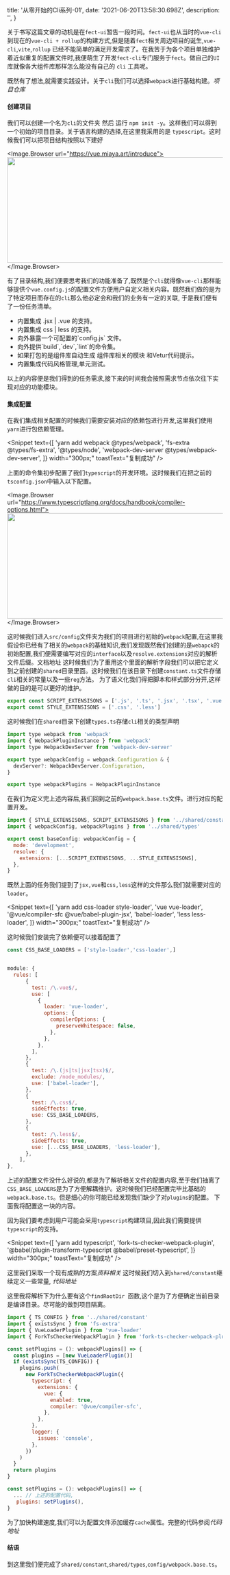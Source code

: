 
  title: '从零开始的Cli系列-01',
  date: '2021-06-20T13:58:30.698Z',
  description: '',
}

关于书写这篇文章的动机是在`fect-ui`暂告一段时间。`fect-ui`也从当时的`vue-cli`到现在的`vue-cli + rollup`的构建方式,但是随着`fect`相关周边项目的诞生,`vue-cli`,`vite`,`rollup`
已经不能简单的满足开发需求了。在我苦于为各个项目单独维护着近似重复的配置文件时,我便萌生了开发`fect-cli`专门服务于`fect`。做自己的`UI`库就像各大组件库那样怎么能没有自己的 `cli` 工具呢。

既然有了想法,就需要实践设计。关于`cli`我们可以选择`webpack`进行基础构建。<Link href="https://github.com/fay-org/fect-cli" target="_blank" color icon>_项目仓库_</Link>

<h4>
  <Dot type="success" />
  创建项目
</h4>

我们可以创建一个名为`cli`的文件夹 然后 运行 `npm init -y`。这样我们可以得到一个初始的项目目录。关于语言构建的选择,在这里我采用的是 `typescript`。这时候我们可以把项目结构按照以下建好

<Image.Browser url="https://vue.miaya.art/introduce">
  <Image
    width="540"
    height="246"
    src="https://user-images.githubusercontent.com/52351095/122677445-d33b7480-d214-11eb-8e8f-e1b3ffe3850e.png"
  />
</Image.Browser>

有了目录结构,我们便要思考我们的功能准备了,既然是个`cli`就得像`vue-cli`那样能够提供个`vue.config.js`的配置文件方便用户自定义相关内容。既然我们做的是为了特定项目而存在的`cli`那么他必定会和我们的业务有一定的关联,
于是我们便有了一份任务清单。

<ul>
  <li>
    <Dot type="success" /> 内置集成 .jsx | .vue 的支持。
  </li>
  <li>
    <Dot type="success" /> 内置集成 css | less 的支持。
  </li>
  <li>
    <Dot type="success" /> 向外暴露一个可配置的`config.js` 文件。
  </li>
  <li>
    <Dot type="success" /> 向外提供`build`,`dev`,`lint`的命令集。
  </li>
  <li>
    <Dot type="success" /> 如果打包的是组件库自动生成 组件库相关的模块
    和Vetur代码提示。
  </li>
  <li>
    <Dot type="success" /> 内置集成代码风格管理,单元测试。
  </li>
</ul>
以上的内容便是我们得到的任务需求,接下来的时间我会按照需求节点依次往下实现对应的功能模块。

<Spacer y="0.5" />

<h4>
  <Dot type="success" />
  集成配置
</h4>

在我们集成相关配置的时候我们需要安装对应的依赖包进行开发,这里我们使用`yarn`进行包依赖管理。

<Snippet
  text={[
    'yarn add webpack @types/webpack',
    'fs-extra @types/fs-extra',
    '@types/node',
    'webpack-dev-server @types/webpack-dev-server',
  ]}
  width="300px;"
  toastText="复制成功"
/>

上面的命令集初步配置了我们`typescript`的开发环境。这时候我们在把之前的`tsconfig.json`中输入以下配置。

<Image.Browser url="https://www.typescriptlang.org/docs/handbook/compiler-options.html">
  <Image
    width="540"
    height="246"
    src="https://user-images.githubusercontent.com/52351095/122678480-b2295280-d219-11eb-9d5f-84f12c4c3613.png"
  />
</Image.Browser>

这时候我们进入`src/config`文件夹为我们的项目进行初始的`webpack`配置,在这里我假设你已经有了相关的`webpack`的基础知识,我们发现既然我们创建的是`webapck`的初始配置,我们便需要编写对应的`interface`以及`resolve.extensions`对应的解析文件后缀。<Link link="https://webpack.docschina.org/configuration/resolve/#resolveextensions" target="_blank" color icon>文档地址</Link>
这时候我们为了重用这个里面的解析字段我们可以把它定义到之前创建的`shared`目录里面。这时候我们在该目录下创建`constant.ts`文件存储`cli`相关的常量以及一些`reg`方法。
为了语义化我们得把脚本和样式部分分开,这样做的目的是可以更好的维护。

```javascript
export const SCRIPT_EXTENSISONS = ['.js', '.ts', '.jsx', '.tsx', '.vue']
export const STYLE_EXTENSISONS = ['.css', '.less']
```

这时候我们在`shared`目录下创建`types.ts`存储`cli`相关的类型声明

```javascript
import type webpack from 'webpack'
import { WebpackPluginInstance } from 'webpack'
import type WebpackDevServer from 'webpack-dev-server'

export type webpackConfig = webpack.Configuration & {
  devServer?: WebpackDevServer.Configuration,
}

export type webpackPlugins = WebpackPluginInstance
```

在我们为定义完上述内容后,我们回到之前的`webpack.base.ts`文件。进行对应的配置开发。

```js
import { STYLE_EXTENSISONS, SCRIPT_EXTENSISONS } from '../shared/constant'
import { webpackConfig, webpackPlugins } from '../shared/types'

export const baseConfig: webpackConfig = {
  mode: 'development',
  resolve: {
    extensions: [...SCRIPT_EXTENSISONS, ...STYLE_EXTENSISONS],
  },
}
```

既然上面的任务我们提到了`jsx,vue`和`css,less`这样的文件那么我们就需要对应的`loader`。

<Snippet
  text={[
    'yarn add css-loader style-loader',
    'vue vue-loader',
    '@vue/compiler-sfc @vue/babel-plugin-jsx',
    'babel-loader',
    'less less-loader',
  ]}
  width="300px;"
  toastText="复制成功"
/>

这时候我们安装完了依赖便可以接着配置了

```js
const CSS_BASE_LOADERS = ['style-loader','css-loader',]


module: {
  rules: [
      {
        test: /\.vue$/,
        use: [
          {
            loader: 'vue-loader',
            options: {
              compilerOptions: {
                preserveWhitespace: false,
              },
            },
          },
        ],
      },
      {
        test: /\.(js|ts|jsx|tsx)$/,
        exclude: /node_modules/,
        use: ['babel-loader'],
      },
      {
        test: /\.css$/,
        sideEffects: true,
        use: CSS_BASE_LOADERS,
      },
      {
        test: /\.less$/,
        sideEffects: true,
        use: [...CSS_BASE_LOADERS, 'less-loader'],
      },
    ],
},

```

上述的配置文件没什么好说的,都是为了解析相关文件的配置内容,至于我们抽离了`CSS_BASE_LOADERS`是为了方便解耦维护。这时候我们已经配置完毕比基础的`webpack.base.ts`。但是细心的你可能已经发现我们缺少了对`plugins`的配置。
下面我将配置这一块的内容。

因为我们要考虑到用户可能会采用`typescript`构建项目,因此我们需要提供`typescript`的支持。

<Snippet
  text={[
    'yarn add typescript',
    'fork-ts-checker-webpack-plugin',
    '@babel/plugin-transform-typescript @babel/preset-typescript',
  ]}
  width="300px;"
  toastText="复制成功"
/>

这里我们采取一个现有成熟的方案<Link href="https://segmentfault.com/q/1010000019545436" target="_blank" color icon>_资料相关_</Link>
这时候我们切入到`shared/constant`继续定义一些常量, <Link href="https://github.com/fay-org/fect-cli/blob/master/src/shared/constant.ts" target="_blank" color icon>_代码地址_</Link>

这里我将解析下为什么要有这个`findRootDir `函数,这个是为了方便确定当前目录是编译目录。尽可能的做到项目隔离。

```js
import { TS_CONFIG } from '../shared/constant'
import { existsSync } from 'fs-extra'
import { VueLoaderPlugin } from 'vue-loader'
import { ForkTsCheckerWebpackPlugin } from 'fork-ts-checker-webpack-plugin/lib/ForkTsCheckerWebpackPlugin'

const setPlugins = (): webpackPlugins[] => {
  const plugins = [new VueLoaderPlugin()]
  if (existsSync(TS_CONFIG)) {
    plugins.push(
      new ForkTsCheckerWebpackPlugin({
        typescript: {
          extensions: {
            vue: {
              enabled: true,
              compiler: '@vue/compiler-sfc',
            },
          },
        },
        logger: {
          issues: 'console',
        },
      })
    )
  }
  return plugins
}

const setPlugins = (): webpackPlugins[] => {
  ... // 上述的配置代码,
   plugins: setPlugins(),
}

```

为了加快构建速度,我们可以为配置文件添加缓存`cache`属性。完整的代码参阅<Link href="https://github.com/fay-org/fect-cli/blob/master/src/config/webpack.base.ts" target="_blank" color icon>_代码地址_</Link>

<h4>
  <Dot type="success" />
  结语
</h4>

到这里我们便完成了`shared/constant`,`shared/types`,`config/webpack.base.ts`。

<Spacer />

